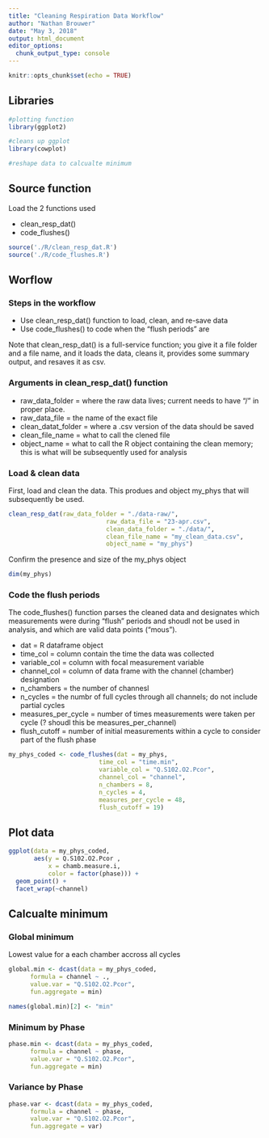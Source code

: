 ```yaml
---
title: "Cleaning Respiration Data Workflow"
author: "Nathan Brouwer"
date: "May 3, 2018"
output: html_document
editor_options: 
  chunk_output_type: console
---
```


```r
knitr::opts_chunk$set(echo = TRUE)
```

## Libraries

```r
#plotting function
library(ggplot2)

#cleans up ggplot
library(cowplot)

#reshape data to calcualte minimum
```

## Source function

Load the 2 functions used

* clean_resp_dat()
* code_flushes()


```r
source('./R/clean_resp_dat.R')
source('./R/code_flushes.R')
```



## Worflow

### Steps in the workflow

* Use clean_resp_dat() function to load, clean, and re-save data
* Use code_flushes() to code when the "flush periods" are

Note that clean_resp_dat() is a full-service function; you give it a file folder and a file name, and it loads the data, cleans it, provides some summary output, and resaves it as csv.

### Arguments in clean_resp_dat() function

* raw_data_folder = where the raw data lives; current needs to have "/" in proper place.
* raw_data_file = the name of the exact file
* clean_datat_folder = where a .csv version of the data should be saved
* clean_file_name = what to call the clened file
* object_name = what to call the R object containing the clean memory; this is what will be subsequently used for analysis

### Load & clean data

First, load and clean the data.  This produes and object my_phys that will subsequently be used.

```r
clean_resp_dat(raw_data_folder = "./data-raw/",
                           raw_data_file = "23-apr.csv",
                           clean_data_folder = "./data/",
                           clean_file_name = "my_clean_data.csv",
                           object_name = "my_phys")
```


Confirm the presence and size of the my_phys object

```r
dim(my_phys)
```


### Code the flush periods

The code_flushes() function parses the cleaned data and designates which measurements were during "flush" periods and shoudl not be used in analysis, and which are valid data points ("mous").

* dat = R dataframe object
* time_col = column contain the time the data was collected
* variable_col = column with focal measurement variable
* channel_col = column of data frame with the channel (chamber) designation
* n_chambers = the number of channesl
* n_cycles = the numbr of full cycles through all channels; do not include partial cycles
* measures_per_cycle = number of times measurements were taken per cycle (? shoudl this be measures_per_channel)
* flush_cutoff = number of initial measurements within a cycle to consider part of the flush phase

```r
my_phys_coded <- code_flushes(dat = my_phys,
                         time_col = "time.min",
                         variable_col = "Q.S102.O2.Pcor",
                         channel_col = "channel",
                         n_chambers = 8,
                         n_cycles = 4,
                         measures_per_cycle = 48,
                         flush_cutoff = 19)
```


## Plot data

```r
ggplot(data = my_phys_coded,
       aes(y = Q.S102.O2.Pcor ,
           x = chamb.measure.i,
           color = factor(phase))) + 
  geom_point() +
  facet_wrap(~channel)
```


## Calcualte minimum

### Global minimum

Lowest value for a each chamber accross all cycles
```r
global.min <- dcast(data = my_phys_coded,
      formula = channel ~ .,
      value.var = "Q.S102.O2.Pcor",
      fun.aggregate = min)

names(global.min)[2] <- "min"
```


### Minimum by Phase

```r
phase.min <- dcast(data = my_phys_coded,
      formula = channel ~ phase,
      value.var = "Q.S102.O2.Pcor",
      fun.aggregate = min)

```


### Variance by Phase

```r
phase.var <- dcast(data = my_phys_coded,
      formula = channel ~ phase,
      value.var = "Q.S102.O2.Pcor",
      fun.aggregate = var)

```
